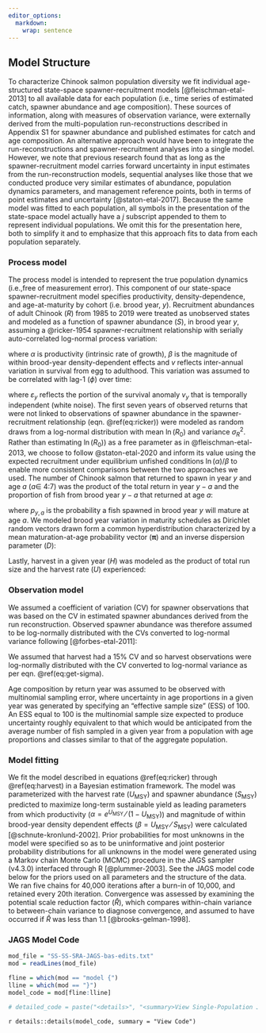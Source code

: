 ```yaml
---
editor_options: 
  markdown: 
    wrap: sentence
---
```


## Model Structure

To characterize Chinook salmon population diversity we fit individual age-structured state-space spawner-recruitment models [@fleischman-etal-2013] to all available data for each population (i.e., time series of estimated catch, spawner abundance and age composition).
These sources of information, along with measures of observation variance, were externally derived from the multi-population run-reconstructions described in Appendix S1 for spawner abundance and published estimates for catch and age composition.
An alternative approach would have been to integrate the run-reconstructions and spawner-recruitment analyses into a single model.
However, we note that previous research found that as long as the spawner-recruitment model carries forward uncertainty in input estimates from the run-reconstruction models, sequential analyses like those that we conducted produce very similar estimates of abundance, population dynamics parameters, and management reference points, both in terms of point estimates and uncertainty [@staton-etal-2017].
Because the same model was fitted to each population, all symbols in the presentation of the state-space model actually have a $j$ subscript appended to them to represent individual populations.
We omit this for the presentation here, both to simplify it and to emphasize that this approach fits to data from each population separately.

### Process model

The process model is intended to represent the true population dynamics (i.e.,free of measurement error).
This component of our state-space spawner-recruitment model specifies productivity, density-dependence, and age-at-maturity by cohort (i.e. brood year, $y$).
Recruitment abundances of adult Chinook ($R$) from 1985 to 2019 were treated as unobserved states and modeled as a function of spawner abundance ($S$), in brood year $y$, assuming a @ricker-1954 spawner-recruitment relationship with serially auto-correlated log-normal process variation:

\begin{equation}
\ln(R_y) = \ln(S_y) + \ln(\alpha) - \beta S_y + v_y
(\#eq:ricker)
\end{equation}

where $\alpha$ is productivity (intrinsic rate of growth), $\beta$ is the magnitude of within brood-year density-dependent effects and $v$ reflects inter-annual variation in survival from egg to adulthood.
This variation was assumed to be correlated with lag-1 ($\phi$) over time:

\begin{equation}
\begin{aligned}
v_y &= \phi v_{y-1} + \varepsilon_y \\
\varepsilon_y &\sim \mathcal{N}(0, \sigma_R)
\end{aligned}
(\#eq:residuals)
\end{equation}

where $\varepsilon_y$ reflects the portion of the survival anomaly $v_y$ that is temporally independent (white noise).
The first seven years of observed returns that were not linked to observations of spawner abundance in the spawner-recruitment relationship (eqn. \@ref(eq:ricker)) were modeled as random draws from a log-normal distribution with mean $\ln(R_0)$ and variance $\sigma_R^2$.
Rather than estimating $\ln(R_0)$) as a free parameter as in @fleischman-etal-2013, we choose to follow @staton-etal-2020 and inform its value using the expected recruitment under equilibrium unfished conditions $\ln(\alpha)/\beta$ to enable more consistent comparisons between the two approaches we used.
The number of Chinook salmon that returned to spawn in year $y$ and age $a$ ($a \in$ 4:7) was the product of the total return in year $y-a$ and the proportion of fish from brood year $y-a$ that returned at age $a$:

\begin{equation}
N_{y,a} = R_{y-a,a} p_{y-a,a}
(\#eq:apportion-R)
\end{equation}

where $p_{y,a}$ is the probability a fish spawned in brood year $y$ will mature at age $a$.
We modeled brood year variation in maturity schedules as Dirichlet random vectors drawn form a common hyperdistribution characterized by a mean maturation-at-age probability vector ($\boldsymbol{\pi}$) and an inverse dispersion parameter ($D$):

\begin{equation}
p_{y,a} \stackrel{\mathrm{iid}}{\sim} \mathcal{D}(\boldsymbol{\pi}D)
(\#eq:dirichlet)
\end{equation}

Lastly, harvest in a given year ($H$) was modeled as the product of total run size and the harvest rate ($U$) experienced:

\begin{equation}
H_y = N_y U_y
(\#eq:harvest)
\end{equation}

### Observation model

We assumed a coefficient of variation (CV) for spawner observations that was based on the CV in estimated spawner abundances derived from the run reconstruction.
Observed spawner abundance was therefore assumed to be log-normally distributed with the CVs converted to log-normal variance following [@forbes-etal-2011]:

\begin{equation}
\sigma^2_{o,y} = \ln\left(\mathrm{CV}_y^2 + 1\right)
(\#eq:get-sigma)
\end{equation}

We assumed that harvest had a 15% CV and so harvest observations were log-normally distributed with the CV converted to log-normal variance as per eqn.
\@ref(eq:get-sigma).

Age composition by return year was assumed to be observed with multinomial sampling error, where uncertainty in age proportions in a given year was generated by specifying an "effective sample size" (ESS) of 100.
An ESS equal to 100 is the multinomial sample size expected to produce uncertainty roughly equivalent to that which would be anticipated from the average number of fish sampled in a given year from a population with age proportions and classes similar to that of the aggregate population.

### Model fitting

We fit the model described in equations \@ref(eq:ricker) through \@ref(eq:harvest) in a Bayesian estimation framework. The model was parameterized with the harvest rate ($U_{\mathrm{MSY}}$) and spawner abundance ($S_{\mathrm{MSY}}$) predicted to maximize long-term sustainable yield as leading parameters from which productivity ($\alpha = e^{U_{\mathrm{MSY}}}⁄(1-U_{\mathrm{MSY}})$) and magnitude of within brood-year density dependent effects ($\beta=U_{\mathrm{MSY}}⁄S_{\mathrm{MSY}}$) were calculated [@schnute-kronlund-2002]. Prior probabilities for most unknowns in the model were specified so as to be uninformative and joint posterior probability distributions for all unknowns in the model were generated using a Markov chain Monte Carlo (MCMC) procedure in the JAGS sampler (v4.3.0) interfaced through R [@plummer-2003]. See the JAGS model code below for the priors used on all parameters and the structure of the data. We ran five chains for 40,000 iterations after a burn-in of 10,000, and retained every 20th iteration. Convergence was assessed by examining the potential scale reduction factor ($\hat{R}$), which compares within-chain variance to between-chain variance to diagnose convergence, and assumed to have occurred if $\hat{R}$ was less than 1.1 [@brooks-gelman-1998].

### JAGS Model Code

```r
mod_file = "SS-SS-SRA-JAGS-bas-edits.txt"
mod = readLines(mod_file)

fline = which(mod == "model {")
lline = which(mod == "}")
model_code = mod[fline:lline]

# detailed_code = paste("<details>", "<summary>View Single-Population JAGS Code</summary>", model_code, "</details>", collapse = "\n")
```

`r details::details(model_code, summary = "View Code")`
